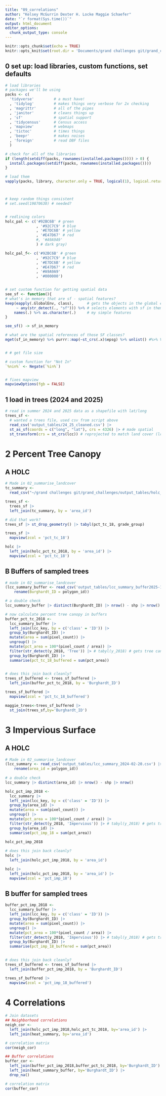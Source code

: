 ```yaml
---
title: "09_correlations"
author: "Kelsey McGurrin Dexter H. Locke Maggie Schaefer"
date: "`r format(Sys.time())`"
output: html_document
editor_options: 
  chunk_output_type: console
---
```


```r
knitr::opts_chunk$set(echo = TRUE)
knitr::opts_knit$set(root.dir = 'Documents/grand challenges git/grand_challenges')
```


## 0 set up: load libraries, custom functions, set defaults
```r

# load libraries
# packages we'll be using
packs <- c(
  'tidyverse'         # a must have!
  , 'tidylog'         # makes things very verbose for 2x checking 
  , 'magrittr'        # all of the pipes
  , 'janitor'         # cleans things up
  , 'sf'              # spatial support
  , 'tidycensus'      # Census access
  , 'mapview'         # webmaps
  , 'tictoc'          # times things
  , 'beepr'           # makes noises
  , 'foreign'         # read DBF files
  )         

# check for all of the libraries
if (length(setdiff(packs, rownames(installed.packages()))) > 0) {
  install.packages(setdiff(packs, rownames(installed.packages())))  
}

# load them
vapply(packs, library, character.only = TRUE, logical(1), logical.return = TRUE, quietly = TRUE)



# keep random things consistent
# set.seed(19870630) # needed?


# redlining colors
holc_pal <- c('#92BC6B' # green
              , '#92C7C9' # blue
              , '#E7DC6B' # yellow
              , '#E47D67' # red
              #, '#A9A9A9'
              ) # dark gray)

holc_pal_f<- c('#92BC6B' # green
              , '#92C7C9' # blue
              , '#E7DC6B' # yellow
              , '#E47D67' # red
              , '#A9A9A9'
              , '#000000')


# set custom function for getting spatial data
see_sf <- function(){
# what's in memory that are sf - spatial features?
keep(eapply(.GlobalEnv, class),      # gets the objects in the global environment
     ~ any(str_detect(., "sf"))) %>% # selects elements with sf in them
    names(.) %>% as.character(.)     # my simple features
}

see_sf() -> sf_in_memory

# what are the spatial references of those SF classes?
mget(sf_in_memory) %>% purrr::map(~st_crs(.x)$epsg) %>% unlist() #%>% View()


# # get file size

# custom function for "Not In"
`%nin%` <- Negate(`%in%`)


# fixes mapview
mapviewOptions(fgb = FALSE)

```

## 1 load in trees (2024 and 2025)
```r
# read in summer 2024 and 2025 data as a shapefile with lat/long
trees_sf <- 
  # wanted a trees file, used csv from script above
  read_csv('output_tables/24_25_cleaned.csv') |> 
  st_as_sf(coords = c("long", "lat"), crs = 4326) |> # made spatial
  st_transform(crs = st_crs(lcc)) # reprojected to match land cover (lcc is large, points small)

```

# 2 Percent Tree Canopy
## A HOLC
```r
# Made in 02_summarise_landcover
tc_summary <- 
  read_csv("~/grand challenges git/grand_challenges/output_tables/holc_pct_tc_2018_2025-04-21.csv")

trees_sf <- 
  trees_sf |> 
  left_join(tc_summary, by = 'area_id')

# did that work?
trees_sf |> st_drop_geometry() |> tabyl(pct_tc_18, grade_group)

trees_sf |> 
  mapview(zcol = 'pct_tc_18')

holc |> 
  left_join(holc_pct_tc_2018, by = 'area_id') |> 
  mapview(zcol = 'pct_tc_18')

```

## B Buffers of sampled trees
```r
# made in 02_summarise_landcover
(lcc_summary_buffer <- read_csv('output_tables/lcc_summary_buffer2025-10-06.csv') |> 
    rename(Burghardt_ID = polygon_id))

# a double check
lcc_summary_buffer |> distinct(Burghardt_ID) |> nrow() - shp |> nrow()

# now calculate percent tree canopy in buffers
buffer_pct_tc_2018 <- 
  lcc_summary_buffer |> 
  left_join(lcc_key, by = c('class' = 'ID')) |> 
  group_by(Burghardt_ID) |> 
  mutate(area = sum(pixel_count)) |> 
  ungroup() |> 
  mutate(pct_area = 100*(pixel_count / area)) |> 
  filter(str_detect(y_2018, 'Tree')) |> # tabyl(y_2018) # gets tree canopy class only
  group_by(Burghardt_ID) |> 
  summarise(pct_tc_18_buffered = sum(pct_area))
  

# does this join back cleanly?
trees_sf_buffered <- trees_sf_buffered |> 
  left_join(buffer_pct_tc_2018, by = 'Burghardt_ID')

trees_sf_buffered |> 
  mapview(zcol = 'pct_tc_18_buffered')

maggie_trees<-trees_sf_buffered |> 
  st_join(trees_sf,by='Burghardt_ID')

```


# 3 Impervious Surface
## A HOLC
```r
# Made in 02_summarise_landcover
(lcc_summary <- read_csv('output_tables/lcc_summary_2024-02-20.csv') |> 
    rename(area_id = polygon_id))
    
# a double check
lcc_summary |> distinct(area_id) |> nrow() - shp |> nrow()

holc_pct_imp_2018 <- 
  lcc_summary |> 
  left_join(lcc_key, by = c('class' = 'ID')) |> 
  group_by(area_id) |> 
  mutate(area = sum(pixel_count)) |> 
  ungroup() |> 
  mutate(pct_area = 100*(pixel_count / area)) |> 
  filter(str_detect(y_2018, 'Impervious')) |> # tabyl(y_2018) # gets tree canopy class only
  group_by(area_id) |> 
  summarise(pct_imp_18 = sum(pct_area))
  
holc_pct_imp_2018

# does this join back cleanly?
holc |> 
  left_join(holc_pct_imp_2018, by = 'area_id')

holc |> 
  left_join(holc_pct_imp_2018, by = 'area_id') |> 
  mapview(zcol = 'pct_imp_18')
```

## B buffer for sampled trees
```r
buffer_pct_imp_2018 <- 
  lcc_summary_buffer |> 
  left_join(lcc_key, by = c('class' = 'ID')) |> 
  group_by(Burghardt_ID) |> 
  mutate(area = sum(pixel_count)) |> 
  ungroup() |> 
  mutate(pct_area = 100*(pixel_count / area)) |> 
  filter(str_detect(y_2018, 'Impervious')) |> # tabyl(y_2018) # gets tree canopy class only
  group_by(Burghardt_ID) |> 
  summarise(pct_imp_18_buffered = sum(pct_area))
  

# does this join back cleanly?
trees_sf_buffered <- trees_sf_buffered |> 
  left_join(buffer_pct_imp_2018, by = 'Burghardt_ID')

trees_sf_buffered |> 
  mapview(zcol = 'pct_imp_18_buffered')

```

# 4 Correlations
```r
# Join datasets
## Neighborhood correlations
neigh_cor <- 
  left_join(holc_pct_imp_2018,holc_pct_tc_2018, by='area_id') |>
  left_join(heat_summary, by='area_id')

# correlation matrix
cor(neigh_cor)

## Buffer correlations
buffer_cor <- 
  left_join(buffer_pct_imp_2018,buffer_pct_tc_2018, by='Burghardt_ID') |>
  left_join(heat_summary_buffer, by='Burghardt_ID') |>
  drop_na()

# correlation matrix
cor(buffer_cor)

```
